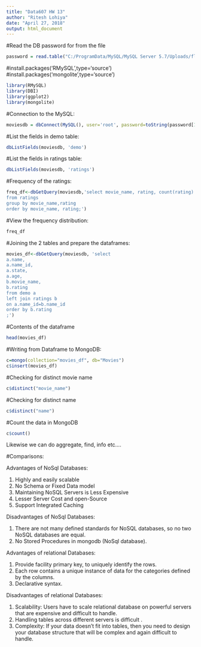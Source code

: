 ```yaml
---
title: "Data607 HW 13"
author: "Ritesh Lohiya"
date: "April 27, 2018"
output: html_document
---
```


#Read the DB password for from the file
```r
password = read.table("C:/ProgramData/MySQL/MySQL Server 5.7/Uploads/flights/pass.txt")
```

#install.packages('RMySQL',type='source')
#install.packages('mongolite',type='source')
```r
library(RMySQL)
library(DBI)
library(ggplot2)
library(mongolite)
```

#Connection to the MySQL:


```r
moviesdb = dbConnect(MySQL(), user='root', password=toString(password[1,1]), dbname='movies', host='localhost')
```

#List the fields in demo table:

```r
dbListFields(moviesdb, 'demo')
```

#List the fields in ratings table:

```r
dbListFields(moviesdb, 'ratings')
```

#Frequency of the ratings:

```r
freq_df<-dbGetQuery(moviesdb,'select movie_name, rating, count(rating) as count
from ratings
group by movie_name,rating
order by movie_name, rating;')
```

#View the frequency distribution:

```r
freq_df
```

#Joining the 2 tables and prepare the dataframes:

```r
movies_df<-dbGetQuery(moviesdb, 'select 
a.name, 
a.name_id, 
a.state, 
a.age,
b.movie_name,
b.rating
from demo a
left join ratings b
on a.name_id=b.name_id
order by b.rating
;')
```

#Contents of the dataframe

```r
head(movies_df)
```

#Writing from Dataframe to MongoDB:

```r
c=mongo(collection="movies_df", db="Movies")
c$insert(movies_df)
```

#Checking for distinct movie name

```r
c$distinct("movie_name")
```

#Checking for distinct name

```r
c$distinct("name")
```

#Count the data in MongoDB

```r
c$count()
```

Likewise we can do aggregate, find, info etc....

#Comparisons:

Advantages of NoSql Databases:

1. Highly and easily scalable
2. No Schema or Fixed Data model
3. Maintaining NoSQL Servers is Less Expensive
4. Lesser Server Cost and open-Source
5. Support Integrated Caching

Disadvantages of NoSql Databases: 

1. There are not many defined standards for NoSQL databases, so no two NoSQL databases are equal.
2. No Stored Procedures in mongodb (NoSql database).

Advantages of relational Databases:

1. Provide facility primary key, to uniquely identify the rows.
2. Each row contains a unique instance of data for the categories defined by the columns.
3. Declarative syntax.


Disadvantages of relational Databases:

1. Scalability: Users have to scale relational database on powerful servers that are expensive and difficult to handle. 
2. Handling tables across different servers is difficult .
3. Complexity: If your data doesn't fit into tables, then you need to design your database structure that will be complex and again difficult to handle.



